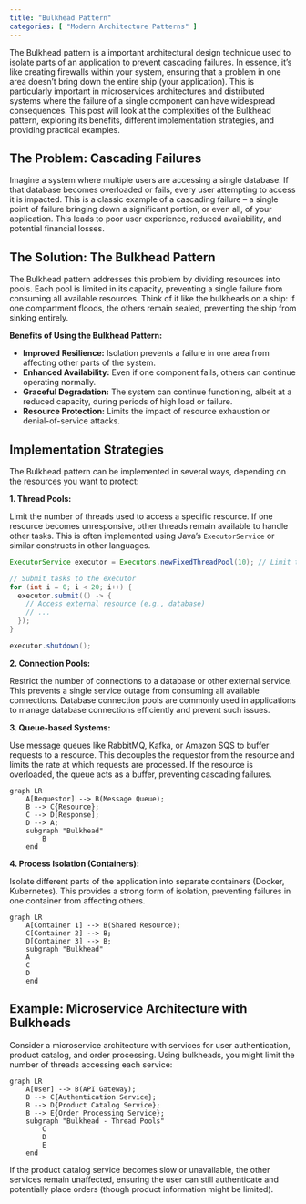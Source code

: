 ```yaml
---
title: "Bulkhead Pattern"
categories: [ "Modern Architecture Patterns" ]
---
```



The Bulkhead pattern is a important architectural design technique used to isolate parts of an application to prevent cascading failures.  In essence, it's like creating firewalls within your system, ensuring that a problem in one area doesn't bring down the entire ship (your application). This is particularly important in microservices architectures and distributed systems where the failure of a single component can have widespread consequences.  This post will look at the complexities of the Bulkhead pattern, exploring its benefits, different implementation strategies, and providing practical examples.

## The Problem: Cascading Failures

Imagine a system where multiple users are accessing a single database. If that database becomes overloaded or fails, every user attempting to access it is impacted.  This is a classic example of a cascading failure – a single point of failure bringing down a significant portion, or even all, of your application.  This leads to poor user experience, reduced availability, and potential financial losses.

## The Solution: The Bulkhead Pattern

The Bulkhead pattern addresses this problem by dividing resources into pools.  Each pool is limited in its capacity, preventing a single failure from consuming all available resources. Think of it like the bulkheads on a ship: if one compartment floods, the others remain sealed, preventing the ship from sinking entirely.

**Benefits of Using the Bulkhead Pattern:**

* **Improved Resilience:**  Isolation prevents a failure in one area from affecting other parts of the system.
* **Enhanced Availability:**  Even if one component fails, others can continue operating normally.
* **Graceful Degradation:**  The system can continue functioning, albeit at a reduced capacity, during periods of high load or failure.
* **Resource Protection:**  Limits the impact of resource exhaustion or denial-of-service attacks.

## Implementation Strategies

The Bulkhead pattern can be implemented in several ways, depending on the resources you want to protect:

**1. Thread Pools:**

Limit the number of threads used to access a specific resource.  If one resource becomes unresponsive, other threads remain available to handle other tasks.  This is often implemented using Java's `ExecutorService` or similar constructs in other languages.


```java
ExecutorService executor = Executors.newFixedThreadPool(10); // Limit to 10 threads

// Submit tasks to the executor
for (int i = 0; i < 20; i++) {
  executor.submit(() -> {
    // Access external resource (e.g., database)
    // ...
  });
}

executor.shutdown();
```

**2. Connection Pools:**

Restrict the number of connections to a database or other external service. This prevents a single service outage from consuming all available connections.  Database connection pools are commonly used in applications to manage database connections efficiently and prevent such issues.

**3. Queue-based Systems:**

Use message queues like RabbitMQ, Kafka, or Amazon SQS to buffer requests to a resource. This decouples the requestor from the resource and limits the rate at which requests are processed.  If the resource is overloaded, the queue acts as a buffer, preventing cascading failures.

```mermaid
graph LR
    A[Requestor] --> B(Message Queue);
    B --> C{Resource};
    C --> D[Response];
    D --> A;
    subgraph "Bulkhead"
        B
    end
```

**4. Process Isolation (Containers):**

Isolate different parts of the application into separate containers (Docker, Kubernetes).  This provides a strong form of isolation, preventing failures in one container from affecting others.

```mermaid
graph LR
    A[Container 1] --> B(Shared Resource);
    C[Container 2] --> B;
    D[Container 3] --> B;
    subgraph "Bulkhead"
    A
    C
    D
    end
```

## Example: Microservice Architecture with Bulkheads

Consider a microservice architecture with services for user authentication, product catalog, and order processing.  Using bulkheads, you might limit the number of threads accessing each service:

```mermaid
graph LR
    A[User] --> B(API Gateway);
    B --> C{Authentication Service};
    B --> D{Product Catalog Service};
    B --> E{Order Processing Service};
    subgraph "Bulkhead - Thread Pools"
        C
        D
        E
    end
```

If the product catalog service becomes slow or unavailable, the other services remain unaffected, ensuring the user can still authenticate and potentially place orders (though product information might be limited).




